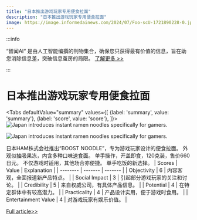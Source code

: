 ```yaml
---
title: "日本推出游戏玩家专用便食拉面"
description: "日本推出游戏玩家专用便食拉面"
image: https://image.informedainews.com/2024/07/Foo-scU-1721890228-0.jpg
---
```



:::info

“智闻AI“ 是由人工智能编撰的刊物集合，确保您只获得最有价值的信息，旨在助您消除信息差，突破信息茧房的局限。  [了解更多 >>](/)

:::

# 日本推出游戏玩家专用便食拉面


<Tabs
	defaultValue="summary"
	values={[
	{label: 'summary', value: 'summary'},
	{label: 'score', value: 'score'},
]}>
<TabItem value="summary">
<img
  src="https://image.informedainews.com/2024/07/Foo-scU-1721890228-0.jpg"
  alt="Japan introduces instant ramen noodles specifically for gamers."
/>

<img
  src="https://image.informedainews.com/2024/07/Foo-OkG-1721890228-1.jpg"
  alt="Japan introduces instant ramen noodles specifically for gamers."
/>



日本HAM株式会社推出“BOOST NOODLE”，专为游戏玩家设计的便食拉面。
外观似抽吸果冻，内含多种口味速食面。
单手操作，开盖即食，120克装，售价660日元。
不仅游戏时适用，其他场合亦便捷。
单手吃饭的新选择。
</TabItem>
<TabItem value="score">
	| Scores     | Value   | Explanation |
	| -------- | ------- | ------- |
	| Objectivity  | 6    | 内容客观，全面报道新产品特点。    |
	| Social Impact | 3     | 引起部分游戏玩家的关注和讨论。    |
	| Credibility    | 5    | 来自权威公司，有具体产品信息。    |
	| Potential    | 4    | 在特定群体中有较高潜力。    |
	| Practicality    | 4    | 产品设计实用，便于游戏时食用。    |
	| Entertainment Value    | 4    | 对游戏玩家有娱乐价值。    |
</TabItem>
</Tabs>

[Full article>>](https://www.cnbeta.com.tw/articles/game/1439514.htm)
